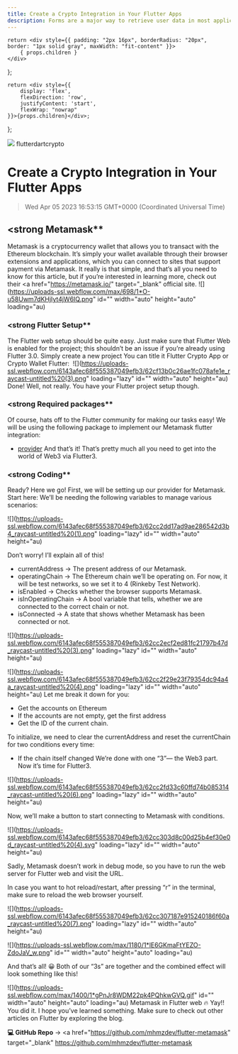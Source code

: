 ```yaml
---
title: Create a Crypto Integration in Your Flutter Apps
description: Forms are a major way to retrieve user data in most applications today. A form consists of many input fields together that take in a user’s response or request. Also, developers might want users to make certain decisions based on their interactions, and then save this data to a server. This form data can also be used later on in the application, thus calling for the creation of a more complex form that is referred to as a dynamic form.
---
```


    return <div style={{ padding: "2px 16px", borderRadius: "20px", border: "1px solid gray", maxWidth: "fit-content" }}>
        { props.children }
    </div>
};

    return <div style={{
        display: 'flex',
        flexDirection: 'row',
        justifyContent: 'start',
        flexWrap: "nowrap"
    }}>{props.children}</div>;

};

<link rel="canonical" href="https://code.pieces.app/blog/crypto-integration-flutter-apps" />

![](https://uploads-ssl.webflow.com/6143afec68f555387049efb3/62ed6373eb86d367268d59e3_flutter3.png)
<GridFlexRow><Tag>flutter</Tag><Tag>dart</Tag><Tag>crypto</Tag></GridFlexRow>

# Create a Crypto Integration in Your Flutter Apps
> Wed Apr 05 2023 16:53:15 GMT+0000 (Coordinated Universal Time)

## <strong Metamask**
Metamask is a cryptocurrency wallet that allows you to transact with the Ethereum blockchain. It’s simply your wallet available through their browser extensions and applications, which you can connect to sites that support payment via Metamask. It really is that simple, and that’s all you need to know for this article, but if you’re interested in learning more, check out their <a href="https://metamask.io/" target="_blank" official site</a>.
![](https://uploads-ssl.webflow.com/max/698/1*O-u58Uwm7dKHjIyt4jW6IQ.png" id="" width="auto" height="auto" loading="au)

### <strong Flutter Setup**
The Flutter web setup should be quite easy. Just make sure that Flutter Web is enabled for the project; this shouldn’t be an issue if you’re already using Flutter 3.0. Simply create a new project You can title it Flutter Crypto App or Crypto Wallet Flutter:
‍
![](https://uploads-ssl.webflow.com/6143afec68f555387049efb3/62cf13b0c26ae1fc078afe1e_raycast-untitled%20(3).png" loading="lazy" id="" width="auto" height="au)
Done! Well, not really. You have your Flutter project setup though.

### <strong Required packages**
Of course, hats off to the Flutter community for making our tasks easy! We will be using the following package to implement our Metamask flutter integration:
- <a href="https://pub.dev/packages/provider" target="_blank"> provider</a>
And that’s it! That’s pretty much all you need to get into the world of Web3 via Flutter3.

### <strong ‍Coding**
Ready? Here we go!
First, we will be setting up our provider for Metamask. Start here:
We’ll be needing the following variables to manage various scenarios:

![](https://uploads-ssl.webflow.com/6143afec68f555387049efb3/62cc2dd17ad9ae286542d3b4_raycast-untitled%20(1).png" loading="lazy" id="" width="auto" height="au)

Don’t worry! I’ll explain all of this!
- currentAddress → The present address of our Metamask.
- operatingChain → The Ethereum chain we’ll be operating on. For now, it will be test networks, so we set it to 4 (Rinkeby Test Network).
- isEnabled → Checks whether the browser supports Metamask.
- isInOperatingChain → A bool variable that tells, whether we are connected to the correct chain or not.
- isConnected → A state that shows whether Metamask has been connected or not.

![](https://uploads-ssl.webflow.com/6143afec68f555387049efb3/62cc2ecf2ed81fc21797b47d_raycast-untitled%20(3).png" loading="lazy" id="" width="auto" height="au)

![](https://uploads-ssl.webflow.com/6143afec68f555387049efb3/62cc2f29e23f79354dc94a4a_raycast-untitled%20(4).png" loading="lazy" id="" width="auto" height="au)
Let me break it down for you:
- Get the accounts on Ethereum
- If the accounts are not empty, get the first address
- Get the ID of the current chain.

To initialize, we need to clear the currentAddress and reset the currentChain for two conditions every time:
- If the chain itself changed
We’re done with one “3”— the Web3 part. Now it’s time for Flutter3.

![](https://uploads-ssl.webflow.com/6143afec68f555387049efb3/62cc2fd33c60ffd74b085314_raycast-untitled%20(6).png" loading="lazy" id="" width="auto" height="au)

Now, we’ll make a button to start connecting to Metamask with conditions.

![](https://uploads-ssl.webflow.com/6143afec68f555387049efb3/62cc303d8c00d25b4ef30e0d_raycast-untitled%20(4).svg" loading="lazy" id="" width="auto" height="au)

Sadly, Metamask doesn’t work in debug mode, so you have to run the web server for Flutter web and visit the URL.

In case you want to hot reload/restart, after pressing “r” in the terminal, make sure to reload the web browser yourself.

![](https://uploads-ssl.webflow.com/6143afec68f555387049efb3/62cc307187e915240186f60a_raycast-untitled%20(7).png" loading="lazy" id="" width="auto" height="au)

![](https://uploads-ssl.webflow.com/max/1180/1*lE6GKmaFtYEZO-ZdoJaV_w.png" id="" width="auto" height="auto" loading="au)

And that’s all! 😀 Both of our “3s” are together and the combined effect will look something like this!

![](https://uploads-ssl.webflow.com/max/1400/1*gPnJr8WDM22pk4PQhkwGVQ.gif" id="" width="auto" height="auto" loading="au)
Metamask in Flutter web 🔥
Yay!! You did it. I hope you’ve learned something. Make sure to check out other articles on Flutter by exploring the blog.

**💻 GitHub Repo** → <a href="https://github.com/mhmzdev/flutter-metamask" target="_blank" https://github.com/mhmzdev/flutter-metamask</a>
‍
